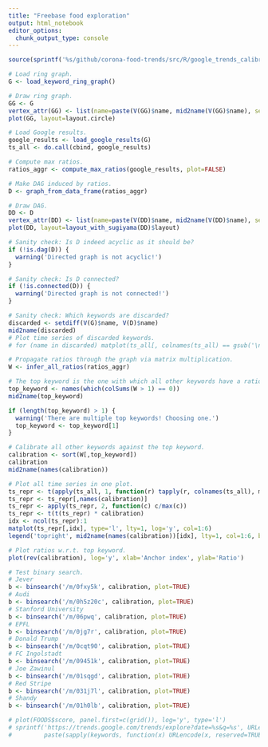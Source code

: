 ```yaml
---
title: "Freebase food exploration"
output: html_notebook
editor_options: 
  chunk_output_type: console
---
```


```r
source(sprintf('%s/github/corona-food-trends/src/R/google_trends_calibration.R', Sys.getenv('HOME')))

# Load ring graph.
G <- load_keyword_ring_graph()

# Draw ring graph.
GG <- G
vertex_attr(GG) <- list(name=paste(V(GG)$name, mid2name(V(GG)$name), sep='\n'))
plot(GG, layout=layout.circle)

# Load Google results.
google_results <- load_google_results(G)
ts_all <- do.call(cbind, google_results)

# Compute max ratios.
ratios_aggr <- compute_max_ratios(google_results, plot=FALSE)

# Make DAG induced by ratios.
D <- graph_from_data_frame(ratios_aggr)

# Draw DAG.
DD <- D
vertex_attr(DD) <- list(name=paste(V(DD)$name, mid2name(V(DD)$name), sep='\n'))
plot(DD, layout=layout_with_sugiyama(DD)$layout)

# Sanity check: Is D indeed acyclic as it should be?
if (!is.dag(D)) {
  warning('Directed graph is not acyclic!')
}

# Sanity check: Is D connected?
if (!is.connected(D)) {
  warning('Directed graph is not connected!')
}

# Sanity check: Which keywords are discarded?
discarded <- setdiff(V(G)$name, V(D)$name)
mid2name(discarded)
# Plot time series of discarded keywords.
# for (name in discarded) matplot(ts_all[, colnames(ts_all) == gsub('\n.*', '', name)], type='l', lty=1, main=name)

# Propagate ratios through the graph via matrix multiplication.
W <- infer_all_ratios(ratios_aggr)

# The top keyword is the one with which all other keywords have a ratio < 1.
top_keyword <- names(which(colSums(W > 1) == 0))
mid2name(top_keyword)

if (length(top_keyword) > 1) {
  warning('There are multiple top keywords! Choosing one.')
  top_keyword <- top_keyword[1]
}

# Calibrate all other keywords against the top keyword.
calibration <- sort(W[,top_keyword])
calibration
mid2name(names(calibration))

# Plot all time series in one plot.
ts_repr <- t(apply(ts_all, 1, function(r) tapply(r, colnames(ts_all), max)))
ts_repr <- ts_repr[,names(calibration)]
ts_repr <- apply(ts_repr, 2, function(c) c/max(c))
ts_repr <- t(t(ts_repr) * calibration)
idx <- ncol(ts_repr):1
matplot(ts_repr[,idx], type='l', lty=1, log='y', col=1:6)
legend('topright', mid2name(names(calibration))[idx], lty=1, col=1:6, bty='n')

# Plot ratios w.r.t. top keyword.
plot(rev(calibration), log='y', xlab='Anchor index', ylab='Ratio')

# Test binary search.
# Jever
b <- binsearch('/m/0fxy5k', calibration, plot=TRUE)
# Audi
b <- binsearch('/m/0h5z20c', calibration, plot=TRUE)
# Stanford University
b <- binsearch('/m/06pwq', calibration, plot=TRUE)
# EPFL
b <- binsearch('/m/0jg7r', calibration, plot=TRUE)
# Donald Trump
b <- binsearch('/m/0cqt90', calibration, plot=TRUE)
# FC Ingolstadt
b <- binsearch('/m/09451k', calibration, plot=TRUE)
# Joe Zawinul
b <- binsearch('/m/01sqgd', calibration, plot=TRUE)
# Red Stripe
b <- binsearch('/m/031j7l', calibration, plot=TRUE)
# Shandy
b <- binsearch('/m/01h0lb', calibration, plot=TRUE)

# plot(FOODS$score, panel.first=c(grid()), log='y', type='l')
# sprintf('https://trends.google.com/trends/explore?date=%s&q=%s', URLencode(TIME),
#         paste(sapply(keywords, function(x) URLencode(x, reserved=TRUE)), collapse=','))



```

